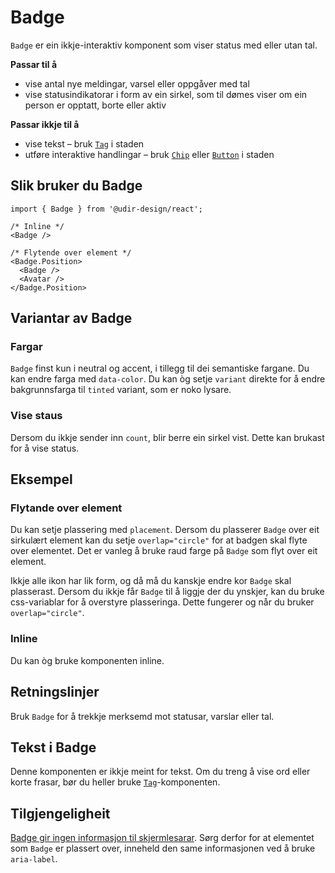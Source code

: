 
<Meta of={BadgeStories} />

# Badge

`Badge` er ein ikkje-interaktiv komponent som viser status med eller utan tal.

**Passar til å**

- vise antal nye meldingar, varsel eller oppgåver med tal
- vise statusindikatorar i form av ein sirkel, som til dømes viser om ein person er opptatt, borte eller aktiv

**Passar ikkje til å**

- vise tekst – bruk [`Tag`](/docs/components-tag--docs) i staden
- utføre interaktive handlingar – bruk [`Chip`](/docs/components-chip--docs) eller [`Button`](/docs/components-button--docs) i staden

## Slik bruker du Badge

<Primary />
<Controls />

```tsx
import { Badge } from '@udir-design/react';

/* Inline */
<Badge />

/* Flytende over element */
<Badge.Position>
  <Badge />
  <Avatar />
</Badge.Position>
```

## Variantar av Badge

### Fargar

`Badge` finst kun i neutral og accent, i tillegg til dei semantiske fargane. Du kan endre farga med `data-color`.
Du kan òg setje `variant` direkte for å endre bakgrunnsfarga til `tinted` variant, som er noko lysare.

<Canvas of={BadgeStories.ColorVariants} />

<Canvas of={BadgeStories.SemanticColorVariants} />

### Vise staus

Dersom du ikkje sender inn `count`, blir berre ein sirkel vist. Dette kan brukast for å vise status.

<Canvas of={BadgeStories.Status} />

## Eksempel

### Flytande over element

Du kan setje plassering med `placement`. Dersom du plasserer `Badge` over eit sirkulært element kan du setje `overlap="circle"` for at badgen skal flyte over elementet.
Det er vanleg å bruke raud farge på `Badge` som flyt over eit element.

<Canvas of={BadgeStories.Floating} />

Ikkje alle ikon har lik form, og då må du kanskje endre kor `Badge` skal plasserast. Dersom du ikkje får `Badge` til å liggje der du ynskjer, kan du bruke css-variablar for å overstyre plasseringa.
Dette fungerer og når du bruker `overlap="circle"`.

<Canvas of={BadgeStories.CustomPlacement} />

### Inline

Du kan òg bruke komponenten inline.

<Canvas of={BadgeStories.InTabs} />

## Retningslinjer

Bruk `Badge` for å trekkje merksemd mot statusar, varslar eller tal.

## Tekst i Badge

Denne komponenten er ikkje meint for tekst. Om du treng å vise ord eller korte frasar, bør du heller bruke [`Tag`](/docs/components-tag--docs)-komponenten.

## Tilgjengeligheit

[Badge gir ingen informasjon til skjermlesarar](https://github.com/digdir/designsystemet/issues/3560).
Sørg derfor for at elementet som `Badge` er plassert over, inneheld den same informasjonen ved å bruke `aria-label`.
